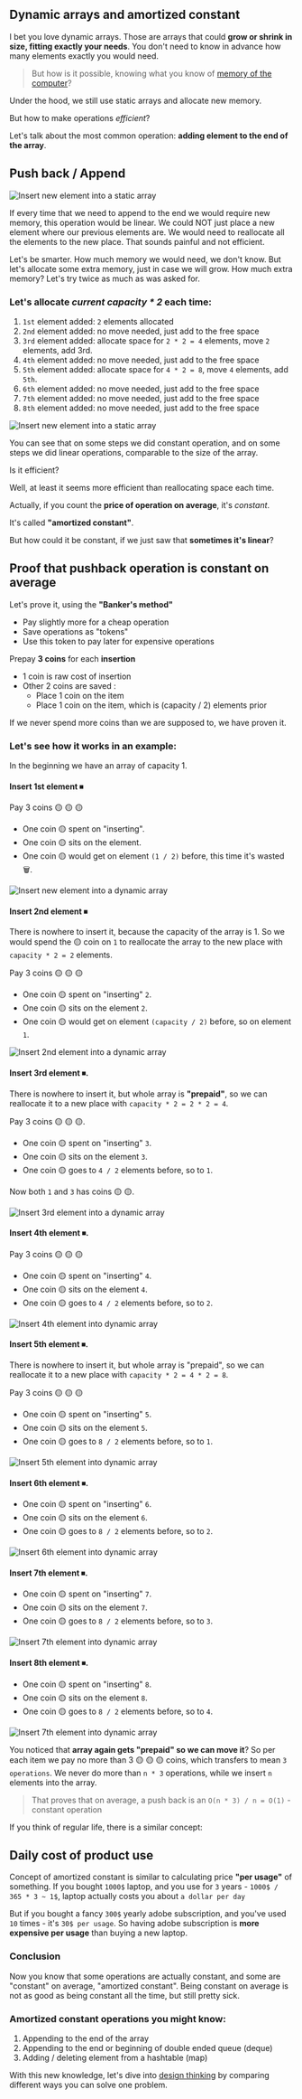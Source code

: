 
## Dynamic arrays and amortized constant

I bet you love dynamic arrays. Those are arrays that could **grow or shrink in size, fitting exactly your needs**.
You don't need to know in advance how many elements exactly you would need.


> But how is it possible, knowing what you know of [memory of the computer](../../chapter/time_and_space/static_arrays)? 

Under the hood, we still use static arrays and allocate new memory.

But how to make operations *efficient*? 

Let's talk about the most common operation: **adding element to the end of the array**.

## Push back / Append 

<Image
      src="https://res.cloudinary.com/ava-coding-com/image/upload/v1749376231/Algorithms%20Book/insert_element_phjdxa.png"
      width={700}
      height={600}
      alt="Insert new element into a static array"
/>


If every time that we need to append to the end we would require new memory,
 this operation would be linear.
We could NOT just place a new element where our previous elements are. 
We would need to reallocate all the elements to the new place.
That sounds painful and not efficient.

Let's be smarter. How much memory we would need, we don't know.
But let's allocate some extra memory, just in case we will grow.
How much extra memory? Let's try twice as much as was asked for.

### Let's allocate *current capacity * 2* each time:

1. `1st` element added: `2` elements allocated
1. `2nd` element added: no move needed, just add to the free space
1. `3rd` element added: allocate space for `2 * 2 = 4` elements, move `2` elements, add 3rd.
1. `4th` element added: no move needed, just add to the free space
1. `5th` element added: allocate space for `4 * 2 = 8`, move `4` elements, add `5th`.
1. `6th` element added: no move needed, just add to the free space
1. `7th` element added: no move needed, just add to the free space
1. `8th` element added: no move needed, just add to the free space


<Image
      src="https://res.cloudinary.com/ava-coding-com/image/upload/v1749398264/Algorithms%20Book/dynamic_array_wkwaaa.gif"
      width={700}
      height={600}
      alt="Insert new element into a static array"
/>



You can see that on some steps we did constant operation,
 and on some steps we did linear operations, comparable to the size of the array.

Is it efficient?

Well, at least it seems more efficient than reallocating space each time.

Actually, if you count the **price of operation on average**, it's *constant*.

It's called **"amortized constant"**.

But how could it be constant, if we just saw that **sometimes it's linear**?

## Proof that pushback operation is constant on average

Let's prove it, using the **"Banker's method"**

- Pay slightly more for a cheap operation
- Save operations as "tokens"
- Use this token to pay later for expensive operations

Prepay **3 coins** for each **insertion**
- 1 coin is raw cost of insertion
- Other 2 coins are saved :
    - Place 1 coin on the item
    - Place 1 coin on the item, which is (capacity / 2) elements prior

If we never spend more coins than we are supposed to, we have proven it.

### Let's see how it works in an example:

In the beginning we have an array of capacity 1.


#### Insert 1st element ⏹

 Pay 3 coins 🟡 🟡 🟡
- One coin 🟡 spent on "inserting".
- One coin 🟡 sits on the element.
- One coin 🟡 would get on element `(1 / 2)` before, this time it's wasted 🗑.


<Image
      src="https://res.cloudinary.com/ava-coding-com/image/upload/v1749577373/Algorithms%20Book/1sts_uc9lie.gif"
      width={700}
      height={600}
      alt="Insert new element into a dynamic array"
/>


#### Insert 2nd element ⏹

There is nowhere to insert it, because the capacity of the array is 1.
So we would spend the 🟡 coin on `1` to reallocate the array to the new place with `capacity * 2 = 2` elements.

Pay 3 coins 🟡 🟡 🟡
- One coin 🟡 spent on "inserting" `2`.
- One coin 🟡 sits on the element `2`.
- One coin 🟡 would get on element `(capacity / 2)` before, so on element `1`.


<Image
      src="https://res.cloudinary.com/ava-coding-com/image/upload/v1749577731/Algorithms%20Book/2nd_assjxd.gif"
      width={700}
      height={600}
      alt="Insert 2nd element into a dynamic array"
/>


#### Insert 3rd element ⏹.
There is nowhere to insert it, but whole array is **"prepaid"**,
 so we can reallocate it to a new place with `capacity * 2 = 2 * 2 = 4`.

Pay 3 coins 🟡 🟡 🟡.
- One coin 🟡 spent on "inserting" `3`.
- One coin 🟡 sits on the element `3`.
- One coin 🟡 goes to `4 / 2` elements before, so to `1`.

Now both `1` and `3` has coins 🟡 🟡.

<Image
      src="https://res.cloudinary.com/ava-coding-com/image/upload/v1749578173/Algorithms%20Book/3rd_u3hxds.gif"
      width={700}
      height={600}
      alt="Insert 3rd element into a dynamic array"
/>

#### Insert 4th element ⏹.

Pay 3 coins 🟡 🟡 🟡

- One coin 🟡 spent on "inserting" `4`.
- One coin 🟡 sits on the element `4`.
- One coin 🟡 goes to `4 / 2` elements before, so to `2`.


<Image
      src="https://res.cloudinary.com/ava-coding-com/image/upload/v1749578552/Algorithms%20Book/4th_fh5ds8.gif"
      width={700}
      height={600}
      alt="Insert 4th element into dynamic array"
/>


#### Insert 5th element ⏹. 
There is nowhere to insert it, but whole array is "prepaid",
 so we can reallocate it to a new place with `capacity * 2 = 4 * 2 = 8`.

Pay 3 coins 🟡 🟡 🟡
- One coin 🟡 spent on "inserting" `5`.
- One coin 🟡 sits on the element `5`.
- One coin 🟡 goes to `8 / 2` elements before, so to `1`.

<Image
      src="https://res.cloudinary.com/ava-coding-com/image/upload/v1749578820/Algorithms%20Book/5th_pteszg.gif"
      width={700}
      height={600}
      alt="Insert 5th element into dynamic array"
/>


#### Insert 6th element ⏹.
- One coin 🟡 spent on "inserting" `6`.
- One coin 🟡 sits on the element `6`.
- One coin 🟡 goes to `8 / 2` elements before, so to `2`.

<Image
      src="https://res.cloudinary.com/ava-coding-com/image/upload/v1749579091/Algorithms%20Book/6th_hjhoc4.gif"
      width={700}
      height={600}
      alt="Insert 6th element into dynamic array"
/>


#### Insert 7th element ⏹.
- One coin 🟡 spent on "inserting" `7`.
- One coin 🟡 sits on the element `7`.
- One coin 🟡 goes to `8 / 2` elements before, so to `3`.

<Image
      src="https://res.cloudinary.com/ava-coding-com/image/upload/v1749579197/Algorithms%20Book/7th_aq01jx.gif"
      width={700}
      height={600}
      alt="Insert 7th element into dynamic array"
/>


#### Insert 8th element ⏹.
- One coin 🟡 spent on "inserting" `8`.
- One coin 🟡 sits on the element `8`.
- One coin 🟡 goes to `8 / 2` elements before, so to `4`.

<Image
      src="
https://res.cloudinary.com/ava-coding-com/image/upload/v1749579342/Algorithms%20Book/8th_gzoog7.gif"
      width={700}
      height={600}
      alt="Insert 7th element into dynamic array"
/>


You noticed that **array again gets "prepaid" so we can move it**?
So per each item we pay no more than 3 🟡 🟡 🟡 coins, which transfers to mean `3 operations`.
We never do more than `n * 3` operations, while we insert `n` elements into the array.


> That proves that on average, a push back is an `O(n * 3) / n = O(1)` - constant operation

If you think of regular life, there is a similar concept:

## Daily cost of product use

Concept of amortized constant is similar to calculating price **"per usage"** of something.
If you bought `1000$` laptop, and you use for `3` years - `1000$ / 365 * 3 ~ 1$`,
 laptop actually costs you about `a dollar per day` 

But if you bought a fancy `300$` yearly adobe subscription, and you've used `10` times - it's `30$ per usage`.
So having adobe subscription is **more expensive per usage** than buying a new laptop.

### Conclusion


Now you know that some operations are actually constant, and some are "constant" on average, "amortized constant".
Being constant on average is not as good as being constant all the time, but still pretty sick.

### Amortized constant operations you might know:
1. Appending to the end of the array
2. Appending to the end or beginning of double ended queue (deque)
3. Adding / deleting element from a hashtable (map)

With this new knowledge, let's dive into [design thinking](../../chapter/time_and_space/design_thinking) by comparing 
different ways you can solve one problem.